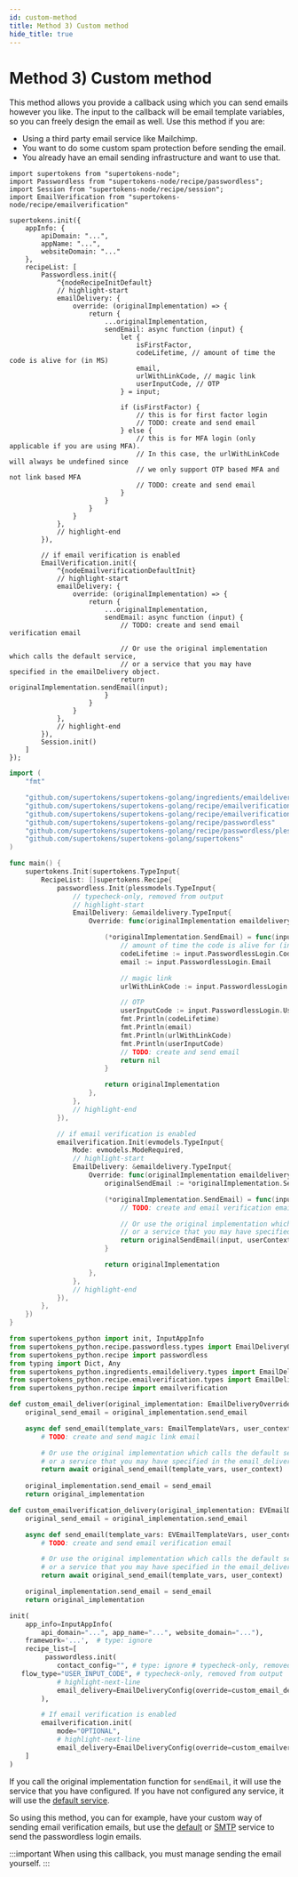 ```yaml
---
id: custom-method
title: Method 3) Custom method
hide_title: true
---
```



# Method 3) Custom method

This method allows you provide a callback using which you can send emails however you like. The input to the callback will be email template variables, so you can freely design the email as well. Use this method if you are:
- Using a third party email service like Mailchimp.
- You want to do some custom spam protection before sending the email.
- You already have an email sending infrastructure and want to use that.

<BackendSDKTabs>
<TabItem value="nodejs">

```tsx
import supertokens from "supertokens-node";
import Passwordless from "supertokens-node/recipe/passwordless";
import Session from "supertokens-node/recipe/session";
import EmailVerification from "supertokens-node/recipe/emailverification"

supertokens.init({
    appInfo: {
        apiDomain: "...",
        appName: "...",
        websiteDomain: "..."
    },
    recipeList: [
        Passwordless.init({
            ^{nodeRecipeInitDefault}
            // highlight-start
            emailDelivery: {
                override: (originalImplementation) => {
                    return {
                        ...originalImplementation,
                        sendEmail: async function (input) {
                            let {
                                isFirstFactor,
                                codeLifetime, // amount of time the code is alive for (in MS)
                                email,
                                urlWithLinkCode, // magic link
                                userInputCode, // OTP
                            } = input;

                            if (isFirstFactor) {
                                // this is for first factor login
                                // TODO: create and send email
                            } else {
                                // this is for MFA login (only applicable if you are using MFA).
                                // In this case, the urlWithLinkCode will always be undefined since 
                                // we only support OTP based MFA and not link based MFA
                                // TODO: create and send email
                            }
                        }
                    }
                }
            },
            // highlight-end
        }),

        // if email verification is enabled
        EmailVerification.init({
            ^{nodeEmailverificationDefaultInit}
            // highlight-start
            emailDelivery: {
                override: (originalImplementation) => {
                    return {
                        ...originalImplementation,
                        sendEmail: async function (input) {
                            // TODO: create and send email verification email

                            // Or use the original implementation which calls the default service,
                            // or a service that you may have specified in the emailDelivery object.
                            return originalImplementation.sendEmail(input);
                        }
                    }
                }
            },
            // highlight-end
        }),
        Session.init()
    ]
});
```
</TabItem>
<TabItem value="go">

```go
import (
	"fmt"

	"github.com/supertokens/supertokens-golang/ingredients/emaildelivery"
	"github.com/supertokens/supertokens-golang/recipe/emailverification"
	"github.com/supertokens/supertokens-golang/recipe/emailverification/evmodels"
	"github.com/supertokens/supertokens-golang/recipe/passwordless"
	"github.com/supertokens/supertokens-golang/recipe/passwordless/plessmodels"
	"github.com/supertokens/supertokens-golang/supertokens"
)

func main() {
	supertokens.Init(supertokens.TypeInput{
		RecipeList: []supertokens.Recipe{
			passwordless.Init(plessmodels.TypeInput{
				// typecheck-only, removed from output
				// highlight-start
				EmailDelivery: &emaildelivery.TypeInput{
					Override: func(originalImplementation emaildelivery.EmailDeliveryInterface) emaildelivery.EmailDeliveryInterface {

						(*originalImplementation.SendEmail) = func(input emaildelivery.EmailType, userContext supertokens.UserContext) error {
							// amount of time the code is alive for (in MS)
							codeLifetime := input.PasswordlessLogin.CodeLifetime
							email := input.PasswordlessLogin.Email

							// magic link
							urlWithLinkCode := input.PasswordlessLogin.UrlWithLinkCode

							// OTP
							userInputCode := input.PasswordlessLogin.UserInputCode
							fmt.Println(codeLifetime)
							fmt.Println(email)
							fmt.Println(urlWithLinkCode)
							fmt.Println(userInputCode)
							// TODO: create and send email
							return nil
						}

						return originalImplementation
					},
				},
				// highlight-end
			}),

			// if email verification is enabled
			emailverification.Init(evmodels.TypeInput{
				Mode: evmodels.ModeRequired,
				// highlight-start
				EmailDelivery: &emaildelivery.TypeInput{
					Override: func(originalImplementation emaildelivery.EmailDeliveryInterface) emaildelivery.EmailDeliveryInterface {
						originalSendEmail := *originalImplementation.SendEmail

						(*originalImplementation.SendEmail) = func(input emaildelivery.EmailType, userContext supertokens.UserContext) error {
							// TODO: create and email verification email

							// Or use the original implementation which calls the default service,
							// or a service that you may have specified in the EmailDelivery object.
							return originalSendEmail(input, userContext)
						}

						return originalImplementation
					},
				},
				// highlight-end
			}),
		},
	})
}
```
</TabItem>
<TabItem value="python">

```python
from supertokens_python import init, InputAppInfo
from supertokens_python.recipe.passwordless.types import EmailDeliveryOverrideInput, EmailTemplateVars
from supertokens_python.recipe import passwordless
from typing import Dict, Any
from supertokens_python.ingredients.emaildelivery.types import EmailDeliveryConfig
from supertokens_python.recipe.emailverification.types import EmailDeliveryOverrideInput as EVEmailDeliveryOverrideInput, EmailTemplateVars as EVEmailTemplateVars
from supertokens_python.recipe import emailverification

def custom_email_deliver(original_implementation: EmailDeliveryOverrideInput) -> EmailDeliveryOverrideInput:
    original_send_email = original_implementation.send_email

    async def send_email(template_vars: EmailTemplateVars, user_context: Dict[str, Any]) -> None:
        # TODO: create and send magic link email

        # Or use the original implementation which calls the default service,
        # or a service that you may have specified in the email_delivery object.
        return await original_send_email(template_vars, user_context)
    
    original_implementation.send_email = send_email
    return original_implementation

def custom_emailverification_delivery(original_implementation: EVEmailDeliveryOverrideInput) -> EVEmailDeliveryOverrideInput:
    original_send_email = original_implementation.send_email

    async def send_email(template_vars: EVEmailTemplateVars, user_context: Dict[str, Any]) -> None:
        # TODO: create and send email verification email

        # Or use the original implementation which calls the default service,
        # or a service that you may have specified in the email_delivery object.
        return await original_send_email(template_vars, user_context)

    original_implementation.send_email = send_email
    return original_implementation

init(
    app_info=InputAppInfo(
        api_domain="...", app_name="...", website_domain="..."),
    framework='...',  # type: ignore
    recipe_list=[
         passwordless.init(
            contact_config="", # type: ignore # typecheck-only, removed from output
   flow_type="USER_INPUT_CODE", # typecheck-only, removed from output
            # highlight-next-line
            email_delivery=EmailDeliveryConfig(override=custom_email_deliver)
        ),

        # If email verification is enabled
        emailverification.init(
            mode="OPTIONAL",
            # highlight-next-line
            email_delivery=EmailDeliveryConfig(override=custom_emailverification_delivery))
    ]
)
```

</TabItem>
</BackendSDKTabs>

If you call the original implementation function for `sendEmail`, it will use the service that you have configured. If you have not configured any service, it will use the [default service](./default).

So using this method, you can for example, have your custom way of sending email verification emails, but use the [default](./default) or [SMTP](./smtp/configure-smtp) service to send the passwordless login emails.

:::important
When using this callback, you must manage sending the email yourself.
:::
